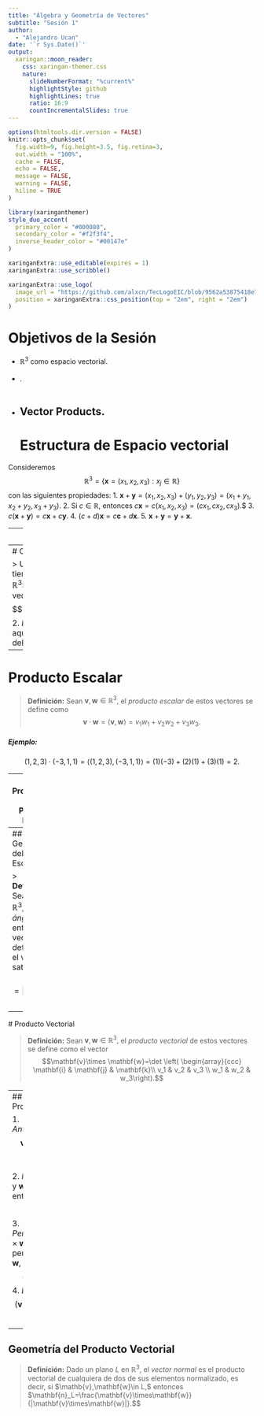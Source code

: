 ---
title: "Álgebra y Geometría de Vectores"
subtitle: "Sesión 1"
author: 
  - "Alejandro Ucan"
date: '`r Sys.Date()`'
output:
  xaringan::moon_reader:
    css: xaringan-themer.css
    nature:
      slideNumberFormat: "%current%"
      highlightStyle: github
      highlightLines: true
      ratio: 16:9
      countIncrementalSlides: true
---

```{r setup, include=FALSE}
options(htmltools.dir.version = FALSE)
knitr::opts_chunk$set(
  fig.width=9, fig.height=3.5, fig.retina=3,
  out.width = "100%",
  cache = FALSE,
  echo = FALSE,
  message = FALSE, 
  warning = FALSE,
  hiline = TRUE
)
```

```{r xaringan-themer, include=FALSE, warning=FALSE}
library(xaringanthemer)
style_duo_accent(
  primary_color = "#000080",
  secondary_color = "#f2f3f4",
  inverse_header_color = "#00147e"
)
```

```{r xaringan-editable, echo=FALSE}
xaringanExtra::use_editable(expires = 1)
xaringanExtra::use_scribble()
```

```{r xaringan-logo, echo=FALSE}
xaringanExtra::use_logo(
  image_url = "https://github.com/alxcn/TecLogoEIC/blob/9562a53875418e749a296c85808a19c85fc4be74/IngenieriaCiencias_Horizontal_RGB.png",
  position = xaringanExtra::css_position(top = "2em", right = "2em")
)
```

# Objetivos de la Sesión

* $\mathbb{R}^3$ como espacio vectorial. <br/><br/>
* . <br/><br/>
* Vector Products.
---
# Estructura de Espacio vectorial

Consideremos $$\mathbb{R}^3=\{\mathbf{x}=(x_1,x_2,x_3): x_j\in \mathbb{R}\}$$ con las siguientes propiedades:
   1. $\mathbf{x}+\mathbf{y}=(x_1,x_2,x_3)+(y_1,y_2,y_3)=(x_1+y_1,x_2+y_2,x_3+y_3)$.
   2. Si $c\in\mathbb{R},$ entonces $c\mathbf{x}=c(x_1,x_2,x_3)=(cx_1,cx_2,cx_3).$$
   3. $c(\mathbf{x}+\mathbf{y})=c\mathbf{x}+c\mathbf{y}.$
   4. $(c+d)\mathbf{x}=c\mathbf{c}+d\mathbf{x}.$
   5. $\mathbf{x}+\mathbf{y}=\mathbf{y}+\mathbf{x}.$

---
# Geometría Vectorial de $\mathbb{R}^3.$$

% Geogebra o Mathematica

---
# Componentes de un vectorial

> Un __vector__ se define como una cantidad que tiene una magnitud y una dirección, para $\mathbb{x}\in\mathbb{R}^3:$$
  1. _Magnitud:_ la norma o magnitud del vector $\mathbf{x}$ se define por la cantidad $$|\mathbf{x}|=\sqrt{x_1^2+x_2^2+x_3^2}.$$
  2. _Dirección:_ la dirección del vector $\mathbf{x}$ es aquella que tomamos cuando nos movemos del origen $\mathbf{o}=(0,0,0)$ hacía $\mathbf{x}.$

---
# Producto Escalar

> __Definición:__ Sean $\mathbf{v},\mathbf{w}\in\mathbb{R}^3,$ el _producto escalar_ de estos vectores se define como $$\mathbf{v}\cdot \mathbf{w}=\langle \mathbf{v},\mathbf{w}\rangle = v_1w_1+ v_2w_2+v_3w_3.$$

##### Ejemplo:
 $$(1,2,3)\cdot (-3,1,1)=\langle (1,2,3),(-3,1,1)\rangle = (1)(-3)+(2)(1)+(3)(1)=2.$$

---
## Propiedades del Producto Escalar

  1. _Conmutativo:_ $$\mathbf{v}\cdot\mathbf{w}=\mathbf{w}\cdot\mathbf{v}.$$ <br/><br/>
  2. _Magnitud:_ $$|\mathbf{v}|^2=\mathbf{v}\cdot\mathbf{v}.$$ <br/><br/>
  3. _Distributiva:_ $$(\mathbf{v}_1+\mathbf{v}_2)\cdot\mathbf{w}=\mathbf{v}_1\cdot \mathbf{w}+\mathbf{v}_2\cdot \mathbf{w}.$$
 ---
 ## Geometría del Producto Escalar

 > __Definición:__ Sean $\mathbf{v},\mathbf{w}\in\mathbb{R}^3,$ el _ángulo_ $\theta$ entre estos vectores se define como el valor que satisface $$\langle \mathbf{v},\mathbf{w}\rangle=|\mathbf{v}| |\mathbf{w}|\cos(\theta).$$

 ---
 # Producto Vectorial
 
 > __Definición:__ Sean $\mathbf{v},\mathbf{w}\in\mathbb{R}^3,$ el _producto vectorial_ de estos vectores se define como el vector $$\mathbf{v}\times \mathbf{w}=\det \left( \begin{array}{ccc} \mathbf{i} & \mathbf{j} & \mathbf{k}\\ v_1 & v_2 & v_3 \\ w_1 & w_2 & w_3\right).$$

---
## Propiedades del Producto Vectorial

  1. _Anticonmutatividad:_ $$\mathbf{v}\times\mathbf{w}=-\mathbf{w}\times\mathbf{v}.$$ <br/><br/>
  2. _Paralelismo:_ si $\mathbf{v}$ y $\mathbf{w}$ son paralelos, entonces $$\mathbf{v}\times\mathbf{w}=\mathbf{o}.$$
  3. _Perdedicularidad:_ $\mathbf{v}\times\mathbf{w}$ es perpendicular a $\mathbf{v}$ y $\mathbf{w},$ $$(\mathbf{v}\times \mathbf{w})\cdot \mathbf{v}=0.$$
  4. _Distributiva:_ $$(\mathbf{v}_1+\mathbf{v}_2)\times\mathbf{w}=\mathbf{v}_1\times \mathbf{w}+\mathbf{v}_2\times \mathbf{w}.$$
---
## Geometría del Producto Vectorial

> __Definición:__ Dado un plano $L$ en $\mathbb{R}^3,$ el _vector normal_ es el producto vectorial de cualquiera de dos de sus elementos normalizado, es decir, si $\mathb{v},\mathbf{w}\in L,$ entonces $\mathbf{n}_L=\frac{\mathbf{v}\times\mathbf{w}}{|\mathbf{v}\times\mathbf{w}|}.$$ 